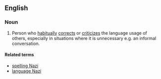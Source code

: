 ==English==

===Noun===
{{en-noun|sg=[[grammar]] [[Nazi]]}}

# {{slang|idiom}} Person who [[habitually]] [[correct]]s or [[criticize]]s the language usage of others, especially in situations where it is unnecessary e.g. an informal conversation.

====Related terms====
* [[spelling Nazi]]
* [[language Nazi]]
